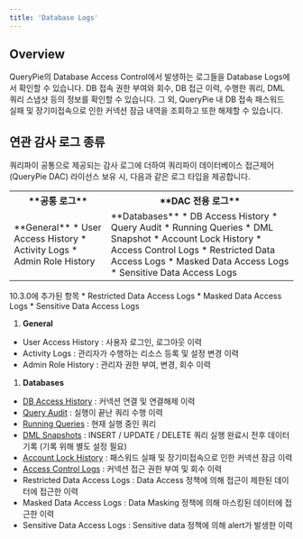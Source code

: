 ```yaml
---
title: 'Database Logs'
---
```



## Overview

QueryPie의 Database Access Control에서 발생하는 로그들을 Database Logs에서 확인할 수 있습니다. DB 접속 권한 부여와 회수, DB 접근 이력, 수행한 쿼리, DML 쿼리 스냅샷 등의 정보를 확인할 수 있습니다. 그 외, QueryPie 내 DB 접속 패스워드 실패 및 장기미접속으로 인한 커넥션 잠금 내역을 조회하고 또한 해제할 수 있습니다.

## 연관 감사 로그 종류

쿼리파이 공통으로 제공되는 감사 로그에 더하여 쿼리파이 데이터베이스 접근제어 (QueryPie DAC) 라이선스 보유 시, 다음과 같은 로그 타입을 제공합니다.
<table data-table-width="507" data-layout="default" local-id="95470ac3-09e4-4695-80b7-6e7d4ff27bf8">
<tbody>
<tr>
<th data-highlight-colour="var(--ds-background-accent-gray-subtlest, #F4F5F7)">
**공통 로그**
</th>
<th data-highlight-colour="var(--ds-background-accent-gray-subtlest, #F4F5F7)">
**DAC 전용 로그**
</th>
</tr>
<tr>
<td>
**General**
* User Access History
* Activity Logs
* Admin Role History
</td>
<td>
**Databases**
* DB Access History
* Query Audit
* Running Queries
* DML Snapshot
* Account Lock History
* Access Control Logs
* Restricted Data Access Logs
* Masked Data Access Logs
* Sensitive Data Access Logs
</td>
</tr>
</tbody>
</table>

<Callout type="info">
10.3.0에 추가된 항목
* Restricted Data Access Logs
* Masked Data Access Logs
* Sensitive Data Access Logs
</Callout>

1.  **General** 

* User Access History : 사용자 로그인, 로그아웃 이력
* Activity Logs : 관리자가 수행하는 리소스 등록 및 설정 변경 이력
* Admin Role History : 관리자 권한 부여, 변경, 회수 이력

1.  **Databases** 

* [DB Access History](db-access-history) : 커넥션 연결 및 연결해제 이력
* [Query Audit](query-audit) : 실행이 끝난 쿼리 수행 이력
* [Running Queries](running-queries) : 현재 실행 중인 쿼리
* [DML Snapshots](dml-snapshots) : INSERT / UPDATE / DELETE 쿼리 실행 완료시 전후 데이터 기록 (기록 위해 별도 설정 필요)
* [Account Lock History](../server-logs/account-lock-history) : 패스워드 실패 및 장기미접속으로 인한 커넥션 잠금 이력
* [Access Control Logs](../server-logs/access-control-logs) : 커넥션 접근 권한 부여 및 회수 이력
* Restricted Data Access Logs : Data Access 정책에 의해 접근이 제한된 데이터에 접근한 이력
* Masked Data Access Logs : Data Masking 정책에 의해 마스킹된 데이터에 접근한 이력
* Sensitive Data Access Logs : Sensitive data 정책에 의해 alert가 발생한 이력
